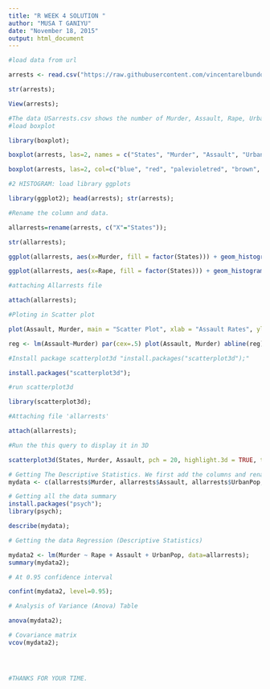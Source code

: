 ```yaml
---
title: "R WEEK 4 SOLUTION "
author: "MUSA T GANIYU"
date: "November 18, 2015"
output: html_document
---
```








```r
#load data from url

arrests <- read.csv("https://raw.githubusercontent.com/vincentarelbundock/Rdatasets/master/csv/datasets/USArrests.csv", header = TRUE, sep = ",");

str(arrests);

View(arrests);

#The data USarrests.csv shows the number of Murder, Assault, Rape, Urbanpop with arrest made by each of the 50 states of United States of America.
#load boxplot

library(boxplot);

boxplot(arrests, las=2, names = c("States", "Murder", "Assault", "UrbanPop", "Rape"));

boxplot(arrests, las=2, col=c("blue", "red", "palevioletred", "brown", "pink"), names = c("States", "Murder", "Assault", "UrbanPop", "Rape"));

#2 HISTOGRAM: load library ggplots

library(ggplot2); head(arrests); str(arrests);

#Rename the column and data.

allarrests=rename(arrests, c("X"="States"));

str(allarrests);

ggplot(allarrests, aes(x=Murder, fill = factor(States))) + geom_histogram(binwidth = 0.5) + xlab("States") + ylab("Murder Rate") + labs(fill = "States");

ggplot(allarrests, aes(x=Rape, fill = factor(States))) + geom_histogram(binwidth = 0.5) + xlab("States") + ylab("Assault Rate") + labs(fill = "States");

#attaching Allarrests file

attach(allarrests);

#Ploting in Scatter plot

plot(Assault, Murder, main = "Scatter Plot", xlab = "Assault Rates", ylab = "Murder Rates", pch=20); abline(lm(Assault~Murder), col = "blue"); abline(lowess(Assault~Murder), col = "red");

reg <- lm(Assault~Murder) par(cex=.5) plot(Assault, Murder) abline(reg) abline(h=7);

#Install package scatterplot3d "install.packages("scatterplot3d");"

install.packages("scatterplot3d");

#run scatterplot3d

library(scatterplot3d);

#Attaching file 'allarrests'

attach(allarrests);

#Run the this query to display it in 3D

scatterplot3d(States, Murder, Assault, pch = 20, highlight.3d = TRUE, type = "h", main = "3D ScatterPlots"); scatterplot3d(States, Rape, UrbanPop, pch = 20, highlight.3d = TRUE, type = "h", main = "3D ScatterPlots");

# Getting The Descriptive Statistics. We first add the columns and renamed it mydata
mydata <- c(allarrests$Murder, allarrests$Assault, allarrests$UrbanPop, allarrests$Rape);

# Getting all the data summary 
install.packages("psych");
library(psych);

describe(mydata);

# Getting the data Regression (Descriptive Statistics)

mydata2 <- lm(Murder ~ Rape + Assault + UrbanPop, data=allarrests);
summary(mydata2);

# At 0.95 confidence interval 

confint(mydata2, level=0.95);

# Analysis of Variance (Anova) Table

anova(mydata2);

# Covariance matrix
vcov(mydata2);




#THANKS FOR YOUR TIME.
```


